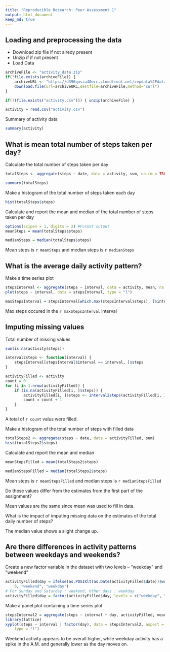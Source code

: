 ```yaml
---
title: "Reproducible Research: Peer Assessment 1"
output: html_document
keep_md: true
---
```



## Loading and preprocessing the data

* Download zip file if not alredy present
* Unzip if if not present
* Load Data


```r
archiveFile <- "activity_data.zip"
if(!file.exists(archiveFile)) {
    archiveURL <- "https://d396qusza40orc.cloudfront.net/repdata%2Fdata%2Factivity.zip"
    download.file(url=archiveURL,destfile=archiveFile,method="curl")
}

if(!(file.exists("activity.csv"))) { unzip(archiveFile) }

activity = read.csv("activity.csv")

```

Summary of activity data

```r

summary(activity)

```


## What is mean total number of steps taken per day?

Calculate the total number of steps taken per day

```r

totalSteps <- aggregate(steps ~ date, data = activity, sum, na.rm = TRUE)

summary(totalSteps)

```


 Make a histogram of the total number of steps taken each day

```r
hist(totalSteps$steps)
``` 

Calculate and report the mean and median of the total number of steps taken per day

```r
options(scipen = 1, digits = 2) #Format output 
meanSteps = mean(totalSteps$steps)

medianSteps = median(totalSteps$steps)

```

Mean steps is `r meanSteps` and median steps is `r medianSteps`

## What is the average daily activity pattern?

Make a time series plot

```r
stepsInterval <- aggregate(steps ~ interval, data = activity, mean, na.rm = TRUE)
plot(steps ~ interval, data = stepsInterval, type = "l")

```


```r
maxStepsInterval = stepsInterval[which.max(stepsInterval$steps), ]$interval
```

Max steps occured in the `r maxStepsInterval` interval

## Imputing missing values

Total number of missing values 

```r
sum(is.na(activity$steps))

```


```r
interval2steps <- function(interval) {
    stepsInterval[stepsInterval$interval == interval, ]$steps
}

activityFilled <- activity  
count = 0  
for (i in 1:nrow(activityFilled)) {
    if (is.na(activityFilled[i, ]$steps)) {
        activityFilled[i, ]$steps <- interval2steps(activityFilled[i, ]$interval)
        count = count + 1
    }
}


```

A total of `r count` valus were filled.

Make a histogram of the total number of steps with filled data

```r
totalSteps2 <- aggregate(steps ~ date, data = activityFilled, sum)
hist(totalSteps2$steps)

```

Calculate and report the mean and median

```r
meanStepsFilled = mean(totalSteps2$steps)

medianStepsFilled = median(totalSteps2$steps)

```


Mean steps is `r meanStepsFilled` and median steps is `r medianStepsFilled`

Do these values differ from the estimates from the first part of the assignment? 

Mean values are the same since mean was used to fill in data.
 
What is the impact of imputing missing data on the estimates of the total daily number of steps?

The median value shows a slight change up.



## Are there differences in activity patterns between weekdays and weekends?

Create a new factor variable in the dataset with two levels – “weekday” and “weekend”

```r
activityFilled$day = ifelse(as.POSIXlt(as.Date(activityFilled$date))$wday%%6 == 
    0, "weekend", "weekday")
# For Sunday and Saturday : weekend, Other days : weekday
activityFilled$day = factor(activityFilled$day, levels = c("weekday", "weekend"))

```

Make a panel plot containing a time series plot 

```r

stepsInterval2 = aggregate(steps ~ interval + day, activityFilled, mean)
library(lattice)
xyplot(steps ~ interval | factor(day), data = stepsInterval2, aspect = 1/2, 
    type = "l")
```


Weekend activity appears to be overall higher, while weekday activity has a spike in the A.M. and generally lower as the day moves on.